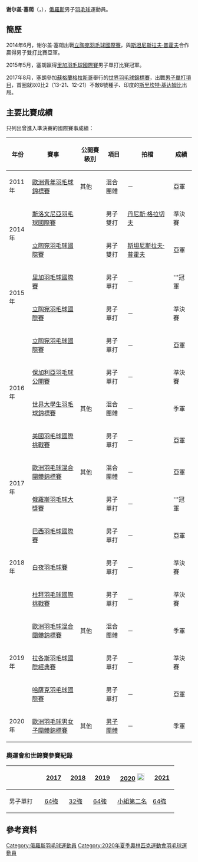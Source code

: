 {{noteTA|G1=Badminton}}
{{Infobox 羽球選手
| playername              = 谢尔盖·塞朗<br/>{{lang|ru|Сергей Сирант}}<br/><small>({{lang|en|Sergey Sirant}})</small>
| image                   = 
| size                    = 
| caption                 = 
| birth_name              = {{lang|ru|СИРАНТ<br/>Сергей Юрьевич}}<ref name="infosport">{{cite web|title=Сергей Сирант|url=http://www.infosport.ru/person/badminton/sirant-sergei-yurevich|website=infosport.ru|accessdate=2016-06-13|archive-date=2016-08-08|archive-url=https://web.archive.org/web/20160808003930/http://www.infosport.ru/person/badminton/sirant-sergei-yurevich|dead-url=no}}{{ru}}</ref>
| date_of_birth           = {{birth_date_and_age|1994|4|12}}
| place_of_birth          = {{RUS}}[[海參崴|海參崴]]<ref name="infosport"/>
| residence               =
| height                  = 
| weight                  = 
| handedness              = 
| country                 = {{RUS}}
| years_intldebut         =
| years_started           = 
| coach                   = 
| event                   = 男子單打、男子雙打
| highest_ranking         = 第161位（男單）
| date_of_highest_ranking = 2016年4月7日<ref name="ranking">[http://bwfcontent.tournamentsoftware.com/ranking/player.aspx?id=11328&player=144219 BWF World Ranking - Ranking of Sergey SIRANT (93878)] {{Wayback|url=http://bwfcontent.tournamentsoftware.com/ranking/player.aspx?id=11328&player=144219 |date=20170305011821 }}{{en}}</ref>
| current_ranking         = 第213位（男單）<br/>第391位（男雙-[[Grigoriy_Martynenko|Martynenko]]）
| date_of_current_ranking = 2016年6月9日<ref>[http://bwfcontent.tournamentsoftware.com/ranking/category.aspx?id=11328&category=472 BWF World Ranking - BWF世界排名榜 (6/9/2016) - Men's singles]{{en}}</ref><ref>[http://bwfcontent.tournamentsoftware.com/ranking/category.aspx?id=11328&category=474 BWF World Ranking - BWF世界排名榜 (6/9/2016) - Men's doubles]{{en}}</ref>
| played                  = 54勝–34負（男單）<br/>13勝–15負（男雙）<br/>4勝–6負（混雙）
| titles                  = 
| bwf_profile             = D45A8D24-79C3-4849-ADD4-DFF8F1ED2A4F
| bwf_id                  = 93878
| updated                 = 2016年6月12日
}}
{{MedalTableTop|width=286px}}
{{MedalSport | 男子[[羽毛球|羽毛球]]}}
{{MedalCountry | {{RUS}}}}
{{MedalCompetition | [[歐洲羽毛球混合團體錦標賽|歐洲羽毛球混合團體錦標賽]]}}
{{MedalSilver| [[2017年歐洲羽毛球混合團體錦標賽|2017年 盧賓]] | 混合團體 }}
{{MedalBronze| [[2019年歐洲羽毛球混合團體錦標賽|2019年 哥本哈根]] | 混合團體 }}
{{MedalCompetition|[[歐洲羽毛球男女子團體錦標賽|歐洲羽毛球男女子團體錦標賽]]}}
{{MedalBronze| [[2020年歐洲羽毛球男女子團體錦標賽|2020年 列萬]] | [[2020年歐洲羽毛球女子團體錦標賽|男子團體]] }}
{{MedalCompetition | [[世界大學生羽毛球錦標賽|世界大學生羽毛球錦標賽]]}}
{{MedalBronze| [[2016年世界大學生羽毛球錦標賽|2016年 拉緬斯科耶]] | 混合團體 }}
{{MedalCompetition | [[歐洲青年羽毛球錦標賽|歐洲青年羽毛球錦標賽]]}}
{{MedalSilver| [[2011年歐洲青年羽毛球錦標賽|2011年 萬塔]] | 混合團體 }}
{{MedalBottom}}
'''谢尔盖·塞朗'''（{{lang-ru|'''Сергей Сирант'''}}，{{bd|1994年|4月12日}}），[[俄羅斯|俄羅斯]]男子[[羽毛球|羽毛球]]運動員。

==簡歷==
2014年6月，谢尔盖·塞朗出戰[[2014年立陶宛羽毛球國際賽|立陶宛羽毛球國際賽]]，與[[斯坦尼斯拉夫·普霍夫|斯坦尼斯拉夫·普霍夫]]合作贏得男子雙打比賽亞軍。

2015年5月，塞朗赢得[[2015年里加羽毛球國際賽|里加羽毛球國際賽]]男子單打比賽冠軍。

2017年8月，塞朗參加[[蘇格蘭|蘇格蘭]][[格拉斯哥|格拉斯哥]]舉行的[[2017年世界羽毛球錦標賽|世界羽毛球錦標賽]]，出戰[[2017年世界羽毛球錦標賽男子單打項目|男子單打項目]]，首圈就以0比2（13-21、12-21）不敵8號種子、印度的[[斯里坎特·基达姆比|斯里坎特·基达姆比]]出局。

==主要比賽成績==
只列出曾進入準決賽的國際賽事成績：
{| class=wikitable style="text-align:center; font-size:small;" 
!width="50"|年份
!width="180"|賽事
!width="80"|公開賽級別
!width="60"|項目
!width="160"|拍檔
!width="50"|成績
|-
!rowspan="1"|2011年
|[[2011年歐洲青年羽毛球錦標賽|歐洲青年羽毛球錦標賽]]
|其他
|混合團體
|－　
|bgcolor="silver"|亞軍 
|-
!rowspan="2"|2014年
|[[2014年斯洛文尼亞羽毛球國際賽|斯洛文尼亞羽毛球國際賽]]
|{{BWFIS}}
|男子雙打
|[[丹尼斯·格拉切夫|丹尼斯·格拉切夫]]
|bgcolor="#b8860b"|準決賽
|-
|[[2014年立陶宛羽毛球國際賽|立陶宛羽毛球國際賽]]
|{{BWFFS}}
|男子雙打
|[[斯坦尼斯拉夫·普霍夫|斯坦尼斯拉夫·普霍夫]]
|bgcolor="silver"|亞軍 
|-
!rowspan="2"|2015年
|[[2015年里加羽毛球國際賽|里加羽毛球國際賽]]
|{{BWFFS}}
|男子單打
|－
|bgcolor="gold"|'''冠軍
|-
|[[2015年立陶宛羽毛球國際賽|立陶宛羽毛球國際賽]]
|{{BWFFS}}
|男子單打
|－
|bgcolor="#b8860b"|準決賽
|-
!rowspan="4"|2016年
|[[2016年立陶宛羽毛球國際賽|立陶宛羽毛球國際賽]]
|{{BWFFS}}
|男子單打
|－
|bgcolor="silver"|亞軍
|-
|[[2016年保加利亞羽毛球公開賽|保加利亞羽毛球公開賽]]
|{{BWFIS}}
|男子單打
|－
|bgcolor="#b8860b"|準決賽
|-
|[[2016年世界大學生羽毛球錦標賽|世界大學生羽毛球錦標賽]]
|其他
|混合團體
|－
|bgcolor="#b8860b"|季軍
|-
|[[2016年美國羽毛球國際挑戰賽|美國羽毛球國際挑戰賽]]
|{{BWFIC}}
|男子單打
|－
|bgcolor="silver"|亞軍
|-
!rowspan="2"|2017年
|[[2017年歐洲羽毛球混合團體錦標賽|歐洲羽毛球混合團體錦標賽]]
|其他
|混合團體
|－
|bgcolor="silver"|亞軍
|-
|[[2017年俄羅斯羽毛球大獎賽|俄羅斯羽毛球大獎賽]]
|{{BWFGP}}
|男子單打
|－
|bgcolor="gold"|'''冠軍
|-
!rowspan="3"|2018年
|[[2018年巴西羽毛球國際賽|巴西羽毛球國際賽]]
|{{BWFIC}}
|男子單打
|－
|bgcolor="silver"|亞軍
|-
|[[2018年白夜羽毛球賽|白夜羽毛球賽]]
|{{BWFIC}}
|男子單打
|－
|bgcolor="#b8860b"|準決賽
|-
|[[2018年杜拜羽毛球國際挑戰賽|杜拜羽毛球國際挑戰賽]]
|{{BWFIC}}
|男子單打
|－
|bgcolor="#b8860b"|準決賽
|-
!rowspan="3"|2019年
|[[2019年歐洲羽毛球混合團體錦標賽|歐洲羽毛球混合團體錦標賽]]
|其他
|混合團體
|－
|bgcolor="#b8860b"|季軍
|-
|[[2019年拉各斯羽毛球國際經典賽|拉各斯羽毛球國際經典賽]]
|{{BWFIC}}
|男子單打
|－
|bgcolor="#b8860b"|準決賽
|-
|[[2019年哈薩克羽毛球國際賽|哈薩克羽毛球國際賽]]
|{{BWFIS}}
|男子單打
|－
|bgcolor="silver"|亞軍
|-
!rowspan="1"|2020年
|[[2020年歐洲羽毛球男女子團體錦標賽|歐洲羽毛球男女子團體錦標賽]]
|其他
|[[2020年歐洲羽毛球男子團體錦標賽|男子團體]]
|－
|bgcolor="#b8860b"|季軍
|}
{{BWF賽事級別索引}}

===奧運會和世錦賽參賽紀錄===
{| class=wikitable style="text-align:center; font-size:small;" 
!
!width="50"|[[2017年世界羽毛球錦標賽|2017]]
!width="50"|[[2018年世界羽毛球錦標賽|2018]]
!width="50"|[[2018年世界羽毛球錦標賽|2019]]
!width="80"|[[2020年夏季奧林匹克運動會羽毛球比賽|2020]] [[File:Olympic_rings_without_rims.svg|20px]]
!width="50"|[[2021年世界羽毛球錦標賽|2021]]
|-
!width="80"|男子單打
|[[2017年世界羽毛球錦標賽男子單打項目|64強]]
|[[2018年世界羽毛球錦標賽男子單打項目|32強]]
|[[2019年世界羽毛球錦標賽男子單打項目|64強]]
|[[2020年夏季奧林匹克運動會羽毛球男子單打比賽|小組第二名]]
|[[2021年世界羽毛球錦標賽男子單打項目|64強]]
|}

== 參考資料 ==
{{Reflist}}

{{DEFAULTSORT:Sirant, Sergey}}
[[Category:俄羅斯羽毛球運動員|Category:俄羅斯羽毛球運動員]]
[[Category:2020年夏季奧林匹克運動會羽毛球運動員|Category:2020年夏季奧林匹克運動會羽毛球運動員]]